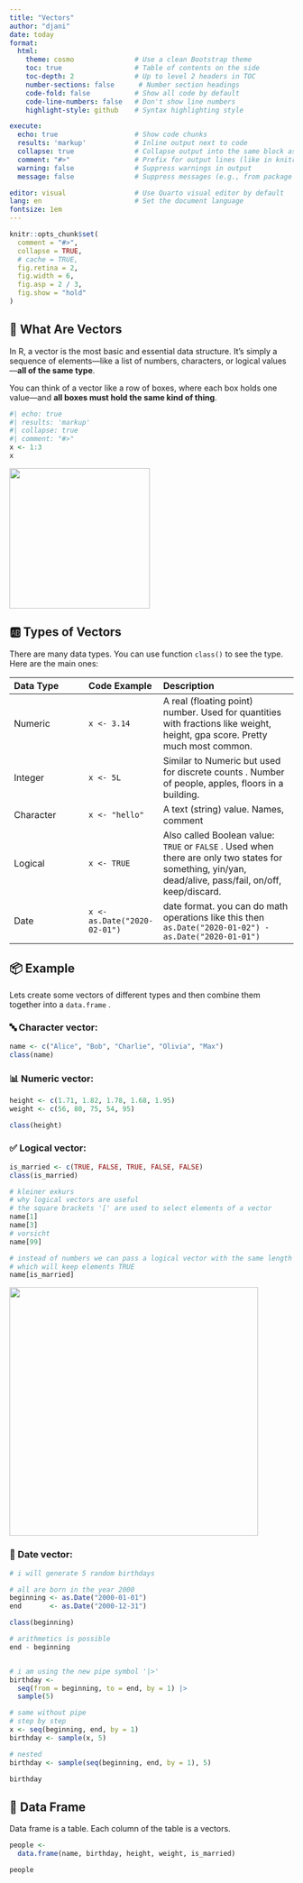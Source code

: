 ```yaml
---
title: "Vectors"
author: "djani"
date: today
format:
  html:
    theme: cosmo               # Use a clean Bootstrap theme
    toc: true                  # Table of contents on the side
    toc-depth: 2               # Up to level 2 headers in TOC
    number-sections: false      # Number section headings
    code-fold: false           # Show all code by default
    code-line-numbers: false   # Don't show line numbers
    highlight-style: github    # Syntax highlighting style

execute:
  echo: true                   # Show code chunks
  results: 'markup'            # Inline output next to code
  collapse: true               # Collapse output into the same block as code
  comment: "#>"                # Prefix for output lines (like in knitr)
  warning: false               # Suppress warnings in output
  message: false               # Suppress messages (e.g., from package loading)

editor: visual                 # Use Quarto visual editor by default
lang: en                       # Set the document language
fontsize: 1em     
---
```


```r
knitr::opts_chunk$set(
  comment = "#>",
  collapse = TRUE,
  # cache = TRUE,
  fig.retina = 2,
  fig.width = 6,
  fig.asp = 2 / 3,
  fig.show = "hold"
)
```

## 🧱 What Are Vectors

In R, a vector is the most basic and essential data structure. It’s simply a sequence of elements—like a list of numbers, characters, or logical values—**all of the same type**.

You can think of a vector like a row of boxes, where each box holds one value—and **all boxes must hold the same kind of thing**.

```r
#| echo: true
#| results: 'markup'
#| collapse: true
#| comment: "#>"
x <- 1:3
x
```

![](unbinding-1.png){width="249"}

## 🆎 Types of Vectors

There are many data types. You can use function `class()` to see the type. Here are the main ones:

| **Data Type** | **Code Example**             | **Description**                                                                                                                                         |
|:------------------|:------------------|:---------------------------------|
| Numeric       | `x <- 3.14`                  | A real (floating point) number. Used for quantities with fractions like weight, height, gpa score. Pretty much most common.                             |
| Integer       | `x <- 5L`                    | Similar to Numeric but used for discrete counts . Number of people, apples, floors in a building.                                                       |
| Character     | `x <- "hello"`               | A text (string) value. Names, comment                                                                                                                   |
| Logical       | `x <- TRUE`                  | Also called Boolean value: `TRUE` or `FALSE` . Used when there are only two states for something, yin/yan, dead/alive, pass/fail, on/off, keep/discard. |
| Date          | `x <- as.Date("2020-02-01")` | date format. you can do math operations like this then `as.Date("2020-01-02") - as.Date("2020-01-01")`                                                  |

## 📦 Example

Lets create some vectors of different types and then combine them together into a `data.frame` .

### 🔤 Character vector:

```r
name <- c("Alice", "Bob", "Charlie", "Olivia", "Max")
class(name)
```

### 📊 Numeric vector:

```r
height <- c(1.71, 1.82, 1.78, 1.68, 1.95)
weight <- c(56, 80, 75, 54, 95)

class(height)
```

### ✅ Logical vector:

```r
is_married <- c(TRUE, FALSE, TRUE, FALSE, FALSE)
class(is_married)

# kleiner exkurs
# why logical vectors are useful
# the square brackets '[' are used to select elements of a vector
name[1]
name[3]
# vorsicht
name[99]

# instead of numbers we can pass a logical vector with the same length
# which will keep elements TRUE
name[is_married]
```

![](subsetting.png){width="441"}

### 📅 Date vector:

```r
# i will generate 5 random birthdays 

# all are born in the year 2000
beginning <- as.Date("2000-01-01")
end       <- as.Date("2000-12-31")

class(beginning)

# arithmetics is possible
end - beginning


# i am using the new pipe symbol '|>'
birthday <- 
  seq(from = beginning, to = end, by = 1) |>  
  sample(5)

# same without pipe
# step by step
x <- seq(beginning, end, by = 1)
birthday <- sample(x, 5)

# nested
birthday <- sample(seq(beginning, end, by = 1), 5)

birthday
```

## 🧮 Data Frame

Data frame is a table. Each column of the table is a vectors.

```r
people <- 
  data.frame(name, birthday, height, weight, is_married)

people
```
